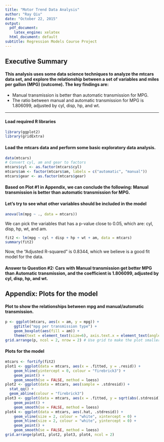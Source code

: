 ```yaml
---
title: "Motor Trend Data Analysis"
author: "Ray Qiu"
date: "October 22, 2015"
output:
  pdf_document:
    latex_engine: xelatex
  html_document: default
subtitle: Regression Models Course Project
---
```


## Executive Summary

#### This analysis uses some data science techniques to analyze the mtcars data set, and explore the relationship between a set of variables and miles per gallon (MPG) (outcome).  The key findings are:
* Manual transmission is better than automatic transmission for MPG.
* The ratio between manual and automatic transmission for MPG is 1.806099, adjusted by cyl, disp, hp, and wt.

---
#### Load required R libraries
```r
library(ggplot2)
library(gridExtra)
```

#### Load the mtcars data and perform some basic exploratory data analysis.
```r
data(mtcars)
# Convert cyl, am and gear to factors
mtcars$cyl <- as.factor(mtcars$cyl)
mtcars$am <- factor(mtcars$am, labels = c("automatic", "manual"))
mtcars$gear <- as.factor(mtcars$gear)
```

#### Based on Plot #1 in Appendix, we can conclude the following: Manual transmission is better than automatic transmission for MPG.

#### Let's try to see what other variables should be included in the model
```r
anova(lm(mpg ~ ., data = mtcars))
```

We can pick the variables that has a p-value close to 0.05, which are: cyl, disp, hp, wt, and am. 
```r
fit2 <- lm(mpg ~ cyl + disp + hp + wt + am, data = mtcars)
summary(fit2)
```

Now, the "Adjusted R-squared" is 0.8344, which we believe is a good fit model for the data. 

#### Answer to Question #2: Cars with Manual transmission get better MPG than Automatic transmission, and the coefficient is 1.806099, adjusted by cyl, disp, hp, and wt.

\pagebreak

## Appendix: Plots for the model
#### Plot to show the relationships between mpg and manual/automatic transmission.
```r
p <- ggplot(mtcars, aes(x = am, y = mpg)) + 
    ggtitle("mpg per transmission type") +
    geom_boxplot(aes(fill = am)) +
    theme(text = element_text(size=6), axis.text.x = element_text(angle = 45, hjust = 1))
grid.arrange(p, ncol = 2, nrow = 2) # Use grid to make the plot smaller (1/4 size)
```

#### Plots for the model

```r
mtcars <- fortify(fit2)
plot1 <- ggplot(data = mtcars, aes(x = .fitted, y = .resid)) +
    geom_hline(yintercept = 0, colour = "firebrick3") +
    geom_point() +
    geom_smooth(se = FALSE, method = loess)
plot2 <- ggplot(data = mtcars, aes(sample = .stdresid)) +
  stat_qq() +
  geom_abline(colour = "firebrick3")
plot3 <- ggplot(data = mtcars, aes(x = .fitted, y = sqrt(abs(.stdresid)))) + 
    geom_point() +
    geom_smooth(se = FALSE, method = loess)
plot4 <- ggplot(data = mtcars, aes(.hat, .stdresid)) +
    geom_vline(size = 2, colour = "white", xintercept = 0) +
    geom_hline(size = 2, colour = "white", yintercept = 0) +
    geom_point() + 
    geom_smooth(se = FALSE, method = loess)
grid.arrange(plot1, plot2, plot3, plot4, ncol = 2)
```
